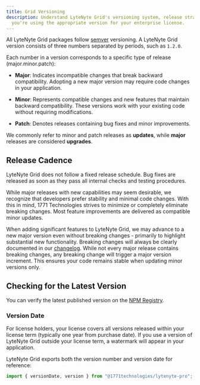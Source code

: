 ```yaml
---
title: Grid Versioning
description: Understand LyteNyte Grid's versioning system, release strategy, and how to ensure
  you're using the appropriate version for your enterprise license.
---
```


All LyteNyte Grid packages follow [semver](https://semver.org/) versioning. A LyteNyte Grid version
consists of three numbers separated by periods, such as `1.2.0`.

Each number in a version corresponds to a specific type of release (major.minor.patch):

- **Major**: Indicates incompatible changes that break backward compatibility. Adopting a new major
  version may require code changes in your application.

- **Minor**: Represents compatible changes and new features that maintain backward compatibility.
  These versions work with your existing code without requiring modifications.

- **Patch**: Denotes releases containing bug fixes and minor improvements.

We commonly refer to minor and patch releases as **updates**, while **major** releases are
considered **upgrades**.

## Release Cadence

LyteNyte Grid does not follow a fixed release schedule. Bug fixes are released as soon as they
pass all internal checks and testing procedures.

While major releases with new capabilities may seem desirable, we recognize that developers prefer
stability and minimal code changes. With this in mind, 1771 Technologies strives to minimize or
completely eliminate breaking changes. Most feature improvements are delivered as compatible minor
updates.

When adding significant features to LyteNyte Grid, we may advance to a new major version even without
breaking changes - primarily to highlight substantial new functionality. Breaking changes
will always be clearly documented in our [changelog](/docs/changelog/latest). While not every
major release contains breaking changes, any breaking change will trigger a major version
increment. This ensures your code remains stable when updating minor versions only.

## Checking for the Latest Version

You can verify the latest published version on the
[NPM Registry](https://www.npmjs.com/package/@1771technologies/lytenyte-pro).

### Version Date

For license holders, your license covers all versions released within your license term
(typically one year from purchase date). If you use a version of LyteNyte Grid outside your license
term, a watermark will appear in your application.

LyteNyte Grid exports both the version number and version date for reference:

```ts
import { versionDate, version } from "@1771technologies/lytenyte-pro";
```
